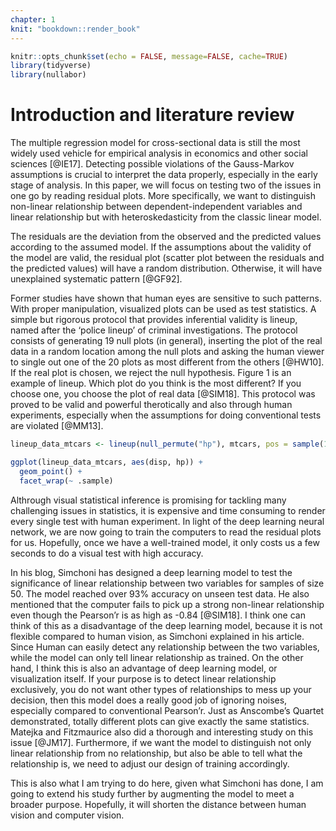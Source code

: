 ```yaml
---
chapter: 1
knit: "bookdown::render_book"
---
```


```r
knitr::opts_chunk$set(echo = FALSE, message=FALSE, cache=TRUE)
library(tidyverse)
library(nullabor)
```

# Introduction and literature review {#ch:intro}

The multiple regression model for cross-sectional data is still the most widely used vehicle for empirical analysis in economics and other social sciences [@IE17]. Detecting possible violations of the Gauss-Markov assumptions is crucial to interpret the data properly, especially in the early stage of analysis. In this paper, we will focus on testing two of the issues in one go by reading residual plots. More specifically, we want to distinguish non-linear relationship between dependent-independent variables and linear relationship but with heteroskedasticity from the classic linear model.

The residuals are the deviation from the observed and the predicted values according to the assumed model. If the assumptions about the validity of the model are valid, the residual plot (scatter plot between the residuals and the predicted values) will have a random distribution. Otherwise, it will have unexplained systematic pattern [@GF92].

Former studies have shown that human eyes are sensitive to such patterns. With proper manipulation, visualized plots can be used as test statistics. A simple but rigorous protocol that provides inferential validity is lineup, named after the 'police lineup' of criminal investigations. The protocol consists of generating 19 null plots (in general), inserting the plot of the real data in a random location among the null plots and asking the human viewer to single out one of the 20 plots as most different from the others [@HW10]. If the real plot is chosen, we reject the null hypothesis. Figure 1 is an example of lineup. Which plot do you think is the most different? If you choose one, you choose the plot of real data [@SIM18]. This protocol was proved to be valid and powerful therotically and also through human experiments, especially when the assumptions for doing conventional tests are violated [@MM13].

```r
lineup_data_mtcars <- lineup(null_permute("hp"), mtcars, pos = sample(1,1))

ggplot(lineup_data_mtcars, aes(disp, hp)) +
  geom_point() +
  facet_wrap(~ .sample)
```
Althrough visual statistical inference is promising for tackling many challenging issues in statistics, it is expensive and time consuming to render every single test with human experiment. In light of the deep learning neural network, we are now going to train the computers to read the residual plots for us. Hopefully, once we have a well-trained model, it only costs us a few seconds to do a visual test with high accuracy.

In his blog, Simchoni has designed a deep learning model to test the significance of linear relationship between two variables for samples of size 50. The model reached over 93% accuracy on unseen test data. He also mentioned that the computer fails to pick up a strong non-linear relationship even though the Pearson'r is as high as -0.84 [@SIM18]. I think one can think of this as a disadvantage of the deep learning model, because it is not flexible compared to human vision, as Simchoni explained in his article. Since Human can easily detect any relationship between the two variables, while the model can only tell linear relationship as trained. On the other hand, I think this is also an advantage of deep learning model, or visualization itself. If your purpose is to detect linear relationship exclusively, you do not want other types of relationships to mess up your decision, then this model does a really good job of ignoring noises, especially compared to conventional Pearson'r. Just as Anscombe’s Quartet demonstrated, totally different plots can give exactly the same statistics. Matejka and Fitzmaurice also did a thorough and interesting study on this issue [@JM17].  Furthermore, if we want the model to distinguish not only linear relationship from no relationship, but also be able to tell what the relationship is, we need to adjust our design of training accordingly.

This is also what I am trying to do here, given what Simchoni has done, I am going to extend his study further by augmenting the model to meet a broader purpose. Hopefully, it will shorten the distance between human vision and computer vision.






















